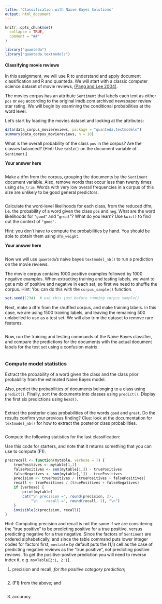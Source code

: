 ```yaml
---
title: 'Classification with Naive Bayes Solutions'
output: html_document
---
```


```r
knitr::opts_chunk$set(
  collapse = TRUE,
  comment = "##"
)

library("quanteda")
library("quanteda.textmodels")
```

#### Classifying movie reviews

In this assignment, we will use R to understand and apply document classification and R and quanteda. We will start with a classic computer science dataset of movie reviews, [(Pang and Lee 2004)](http://www.cs.cornell.edu/home/llee/papers/cutsent.pdf).

The movies corpus has an attribute `Sentiment` that labels each text as either `pos` or `neg` according to the original imdb.com archived newspaper review star rating.  We will begin by examining the conditional probabilities at the word level.

Let's start by loading the movies dataset and looking at the attributes:

```r
data(data_corpus_moviereviews, package = "quanteda.textmodels")
summary(data_corpus_moviereviews, n = 10)
```    

What is the overall probability of the class `pos` in the corpus? Are the classes balanced? (Hint: Use `table()` on the document variable of `Sentiment`.) 

**Your answer here**

>

```r

```

Make a dfm from the corpus, grouping the documents by the `Sentiment` document variable. Also, remove words that occur less than twenty times using `dfm_trim`. Words with very low overall frequencies in a corpus of this size are unlikely to be good general predictors.

```r

```

Calculate the word-level likelihoods for each class, from the reduced dfm, i.e. the probability of a word given the class `pos` and `neg`.  What are the word likelihoods for `"good"` and "`great`"? What do you learn? Use `kwic()` to find out the context of `"good"`.

Hint: you don't have to compute the probabilities by hand. You should be able to obtain them using `dfm_weight`.

**Your answer here**

>

```r


```
        

Now we will use `quanteda`’s naive bayes `textmodel_nb()` to run a prediction on the movie reviews.

The movie corpus contains 1000 positive examples followed by 1000 negative examples. When extracting training and testing labels, we want to get a mix of positive and negative in each set, so first we need to shuffle the corpus. Hint: You can do this with the `corpus_sample()` function.

```r
set.seed(1234)  # use this just before running corpus_sample()

```

Next, make a dfm from the shuffled corpus, and make training labels. In this case, we are using 1500 training labels, and leaving the remaining 500 unlabelled to use as a test set. We will also trim the dataset to remove rare features.

```r

```

Now, run the training and testing commands of the Naive Bayes classifier, and compare the predictions for the documents with the actual document labels for the test set using a confusion matrix.

```r

```
### Compute model statistics

Extract the probability of a word given the class and the class prior probability from the estimated Naive Bayes model. 

Also, predict the probabilities of documents belonging to a class using `predict()`. Finally, sort the documents into classes using `predict()`. Display the first six predictions using `head()`.

```r

```

Extract the posterior class probabilities of the words `good` and `great`. Do the results confirm your previous finding? Clue: look at the documentation for `textmodel_nb()` for how to extract the posterior class probabilities.

```r

```



Compute the following statistics for the last classification: 
    
Use this code for starters, and note that it returns something that you can use to compute \(F1\).

```r
precrecall <- function(mytable, verbose = T) {
    truePositives <- mytable[1,1]
    falsePositives <- sum(mytable[1,]) - truePositives
    falseNegatives <- sum(mytable[,1]) - truePositives
    precision <- truePositives / (truePositives + falsePositives)
    recall <- truePositives / (truePositives + falseNegatives)
    if (verbose) {
        print(mytable)
        cat("\n precision =", round(precision, 2), 
            "\n    recall =", round(recall, 2), "\n")
    }
    invisible(c(precision, recall))
}
```
    
Hint: Computing precision and recall is not the same if we are considering the "true positive" to be predicting positive for a true positive, versus predicting negative for a true negative.  Since the factors of `Sentiment` are ordered alphabetically, and since the table command puts lower integer codes for factors first, `movtable` by default puts the (1,1) cell as the case of predicting negative reviews as the "true positive", not predicting positive reviews.  To get the positive-postive prediction you will need to reverse index it, e.g. `movTable[2:1, 2:1]`.

1. precision and recall, *for the positive category prediction*;
        
```r

```

2.  \(F1\) from the above; and
        
```r

```

3. accuracy.
        
```r

```



